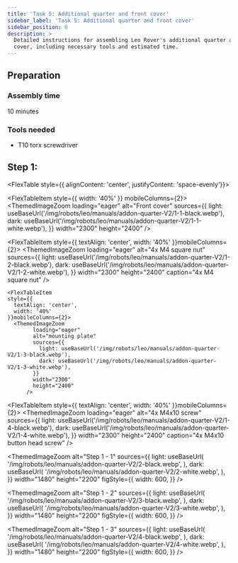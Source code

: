 ```yaml
---
title: 'Task 5: Additional quarter and front cover'
sidebar_label: 'Task 5: Additional quarter and front cover'
sidebar_position: 6
description: >
  Detailed instructions for assembling Leo Rover's additional quarter and front
  cover, including necessary tools and estimated time.
---
```



## Preparation

### Assembly time

10 minutes

### Tools needed

- T10 torx screwdriver

## Step 1:
<FlexTable style={{ alignContent: 'center', justifyContent: 'space-evenly'}}>
  
  <FlexTableItem
    style={{
      width: '40%'
    }}
    mobileColumns={2}>
      <ThemedImageZoom
            loading="eager"
            alt="Front cover"
            sources={{
              light: useBaseUrl('/img/robots/leo/manuals/addon-quarter-V2/1-1-black.webp'),
              dark: useBaseUrl('/img/robots/leo/manuals/addon-quarter-V2/1-1-white.webp'),
            }}
            width="2300"
            height="2400"
          />
  </FlexTableItem>

  <FlexTableItem
    style={{
      textAlign: 'center',
      width: '40%'
    }}mobileColumns={2}>
      <ThemedImageZoom
            loading="eager"
            alt="4x M4 square nut"
            sources={{
              light: useBaseUrl('/img/robots/leo/manuals/addon-quarter-V2/1-2-black.webp'),
              dark: useBaseUrl('/img/robots/leo/manuals/addon-quarter-V2/1-2-white.webp'),
            }}
            width="2300"
            height="2400"
            caption="4x M4 square nut"
          />
  </FlexTableItem>

    <FlexTableItem
    style={{
      textAlign: 'center',
      width: '40%'
    }}mobileColumns={2}>
      <ThemedImageZoom
            loading="eager"
            alt="mounting plate"
            sources={{
              light: useBaseUrl('/img/robots/leo/manuals/addon-quarter-V2/1-3-black.webp'),
              dark: useBaseUrl('/img/robots/leo/manuals/addon-quarter-V2/1-3-white.webp'),
            }}
            width="2300"
            height="2400"
          />
  </FlexTableItem>

   <FlexTableItem
    style={{
      textAlign: 'center',
      width: '40%'
    }}mobileColumns={2}>
      <ThemedImageZoom
            loading="eager"
            alt="4x M4x10 screw"
            sources={{
              light: useBaseUrl('/img/robots/leo/manuals/addon-quarter-V2/1-4-black.webp'),
              dark: useBaseUrl('/img/robots/leo/manuals/addon-quarter-V2/1-4-white.webp'),
            }}
            width="2300"
            height="2400"
            caption="4x M4x10 button head screw"
          />
  </FlexTableItem>
</FlexTable>

<ThemedImageZoom
  alt="Step 1 - 1"
  sources={{
    light: useBaseUrl(
      '/img/robots/leo/manuals/addon-quarter-V2/2-black.webp',
    ),
    dark: useBaseUrl(
      '/img/robots/leo/manuals/addon-quarter-V2/2-white.webp',
    ),
  }}
  width="1480"
  height="2200"
  figStyle={{
    width: 600,
  }}
/>

<ThemedImageZoom
  alt="Step 1 - 2"
  sources={{
    light: useBaseUrl(
      '/img/robots/leo/manuals/addon-quarter-V2/3-black.webp',
    ),
    dark: useBaseUrl(
      '/img/robots/leo/manuals/addon-quarter-V2/3-white.webp',
    ),
  }}
  width="1480"
  height="2200"
  figStyle={{
    width: 600,
  }}
/>

<ThemedImageZoom
  alt="Step 1 - 3"
  sources={{
    light: useBaseUrl(
      '/img/robots/leo/manuals/addon-quarter-V2/4-black.webp',
    ),
    dark: useBaseUrl(
      '/img/robots/leo/manuals/addon-quarter-V2/4-white.webp',
    ),
  }}
  width="1480"
  height="2200"
  figStyle={{
    width: 600,
  }}
/>